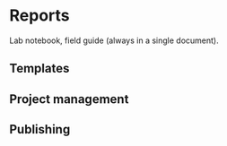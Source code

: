 # Reports

Lab notebook, field guide (always in a single document).

## Templates


## Project management



## Publishing





